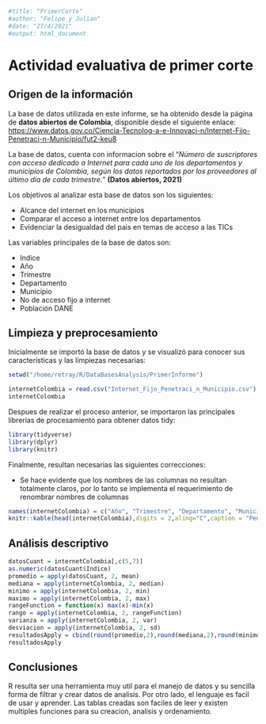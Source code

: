 ```r
#title: "PrimerCorte"
#author: "Felipe y Julian"
#date: "27/4/2021"
#output: html_document

```

# Actividad evaluativa de primer corte

## Origen de la información

La base de datos utilizada en este informe, se ha obtenido desde la página de **datos abiertos de Colombia**, disponible desde el siguiente enlace: <https://www.datos.gov.co/Ciencia-Tecnolog-a-e-Innovaci-n/Internet-Fijo-Penetraci-n-Municipio/fut2-keu8>

La base de datos, cuenta con informacion sobre el "*Número de suscriptores con acceso dedicado a Internet para cada uno de los departamentos y municipios de Colombia, según los datos reportados por los proveedores al último día de cada trimestre.*" **(Datos abiertos, 2021)**

Los objetivos al analizar esta base de datos son los siguientes:

-   Alcance del internet en los municipios
-   Comparar el acceso a internet entre los departamentos
-   Evidenciar la desigualdad del pais en temas de acceso a las TICs

Las variables principales de la base de datos son:

-   Indice
-   Año
-   Trimestre
-   Departamento
-   Municipio
-   No de acceso fijo a internet
-   Población DANE

## Limpieza y preprocesamiento

Inicialmente se importó la base de datos y se visualizó para conocer sus características y las limpiezas necesarias:

```r
setwd("/home/retray/R/DataBasesAnalysis/PrimerInforme")
```

```r
internetColombia = read.csv("Internet_Fijo_Penetraci_n_Municipio.csv")
internetColombia

```

Despues de realizar el proceso anterior, se importaron las principales librerías de procesamiento para obtener datos tidy:

```r
library(tidyverse)
library(dplyr)
library(knitr)
```

Finalmente, resultan necesarias las siguientes correcciones:

-   Se hace evidente que los nombres de las columnas no resultan totalmente claros, por lo tanto se implementa el requerimiento de renombrar nombres de columnas

```r
names(internetColombia) = c("Año", "Trimestre", "Departamento", "Municipio", "NumeroDeAccesosAInternet","PoblacionDANE", "Indice")
knitr::kable(head(internetColombia),digits = 2,aling="C",caption = "Penetración puntos de internet")

```

## Análisis descriptivo

```r
datosCuant = internetColombia[,c(5,7)]
as.numeric(datosCuant$Indice)
promedio = apply(datosCuant, 2, mean)
mediana = apply(internetColombia, 2, median)
minimo = apply(internetColombia, 2, min)
maximo = apply(internetColombia, 2, max)
rangeFunction = function(x) max(x)-min(x)
rango = apply(internetColombia, 2, rangeFunction)
varianza = apply(internetColombia, 2, var)
desviacion = apply(internetColombia, 2, sd)
resultadosApply = cbind(round(promedio,2),round(mediana,2),round(minimo,2),round(maximo,2),round(rango,2),round(varianza,2),round(desviacion,2))
resultadosApply
```

## Conclusiones

R resulta ser una herramienta muy util para el manejo de datos y su sencilla forma de filtrar y crear datos de analisis. Por otro lado, el lenguaje es facil de usar y aprender. Las tablas creadas son faciles de leer y existen multiples funciones para su creacion, analisis y ordenamiento.
